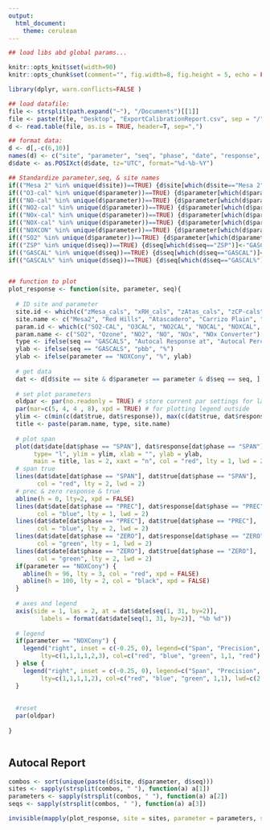 ```yaml
---
output:
  html_document:
    theme: cerulean
---
```


```r
## load libs abd global params...

knitr::opts_knit$set(width=90)
knitr::opts_chunk$set(comment="", fig.width=8, fig.height = 5, echo = FALSE, warning=FALSE, message=FALSE )

library(dplyr, warn.conflicts=FALSE )

## load datafile:
file <- strsplit(path.expand("~"), "/Documents")[[1]]
file <- paste(file, "Desktop", "ExportCalibrationReport.csv", sep = "/")
d <- read.table(file, as.is = TRUE, header=T, sep=",")

## format data:
d <- d[,-c(6,10)]
names(d) <- c("site", "parameter", "seq", "phase", "date", "response", "true", "error")
d$date <- as.POSIXct(d$date, tz="UTC", format="%d-%b-%Y")

## Standardize parameter,seq, & site names
if(("Mesa 2" %in% unique(d$site))==TRUE) {d$site[which(d$site=="Mesa 2")]<-"zMesa_cals"}
if(("O3-cal" %in% unique(d$parameter))==TRUE) {d$parameter[which(d$parameter=="O3-cal")]<-"O3CAL"}
if(("NO-cal" %in% unique(d$parameter))==TRUE) {d$parameter[which(d$parameter=="NO-cal")]<-"NOCAL"}
if(("NO2-cal" %in% unique(d$parameter))==TRUE) {d$parameter[which(d$parameter=="NO2-cal")]<-"NO2CAL"}
if(("NOx-cal" %in% unique(d$parameter))==TRUE) {d$parameter[which(d$parameter=="NOx-cal")]<-"NOXCAL"}
if(("NOX-cal" %in% unique(d$parameter))==TRUE) {d$parameter[which(d$parameter=="NOX-cal")]<-"NOXCAL"}
if(("NOXCON" %in% unique(d$parameter))==TRUE) {d$parameter[which(d$parameter=="NOXCON")]<-"NOXCony"}
if(("SO2" %in% unique(d$parameter))==TRUE) {d$parameter[which(d$parameter=="SO2")]<-"SO2-CAL"}
if(("ZSP" %in% unique(d$seq))==TRUE) {d$seq[which(d$seq=="ZSP")]<-"GASCALS"}
if(("GASCAL" %in% unique(d$seq))==TRUE) {d$seq[which(d$seq=="GASCAL")]<-"GASCALS"}
if(("GASCAL%" %in% unique(d$seq))==TRUE) {d$seq[which(d$seq=="GASCAL%")]<-"GASCALS%"}


## function to plot 
plot_response <- function(site, parameter, seq){
  
  # ID site and parameter
  site.id <- which(c("zMesa_cals", "xRH_cals", "zAtas_cals", "zCP-cals", "zMB_cals", "zNRP_cals") == site)
  site.name <- c("Mesa2", "Red Hills", "Atascadero", "Carrizo Plain", "Morro Bay", "NRP")[site.id]
  param.id <- which(c("SO2-CAL", "O3CAL", "NO2CAL", "NOCAL", "NOXCAL", "NOXCony") == parameter)
  param.name <- c("SO2", "Ozone", "NO2", "NO", "NOx", "NOx Converter")[param.id]
  type <- ifelse(seq == "GASCALS", "Autocal Response at", "Autocal Percent Error at")
  ylab <- ifelse(seq == "GASCALS", "pbb", "%")
  ylab <- ifelse(parameter == "NOXCony", "%", ylab)
  
  # get data
  dat <- d[d$site == site & d$parameter == parameter & d$seq == seq, ]
  
  # set plot parameters
  oldpar <- par(no.readonly = TRUE) # store current par settings for later.
  par(mar=c(5, 4, 4 , 8), xpd = TRUE) # for plotting legend outside
  ylim <- c(min(c(dat$true, dat$response)), max(c(dat$true, dat$response)))
  title <- paste(param.name, type, site.name)
  
  # plot span
  plot(dat$date[dat$phase == "SPAN"], dat$response[dat$phase == "SPAN"],
       type= "l", ylim = ylim, xlab = "", ylab = ylab, 
       main = title, las = 2, xaxt = "n", col = "red", lty = 1, lwd = 2)
  # span true
  lines(dat$date[dat$phase == "SPAN"], dat$true[dat$phase == "SPAN"],
        col = "red", lty = 2, lwd = 2)
  # prec & zero response & true
  abline(h = 0, lty=2, xpd = FALSE)
  lines(dat$date[dat$phase == "PREC"], dat$response[dat$phase == "PREC"],
        col = "blue", lty = 1, lwd = 2)
  lines(dat$date[dat$phase == "PREC"], dat$true[dat$phase == "PREC"],
        col = "blue", lty = 2, lwd = 2)
  lines(dat$date[dat$phase == "ZERO"], dat$response[dat$phase == "ZERO"],
        col = "green", lty = 1, lwd = 2)
  lines(dat$date[dat$phase == "ZERO"], dat$true[dat$phase == "ZERO"],
        col = "green", lty = 2, lwd = 2)
  if(parameter == "NOXCony") { 
    abline(h = 96, lty = 3, col = "red", xpd = FALSE) 
    abline(h = 100, lty = 2, col = "black", xpd = FALSE)
  }
  
  # axes and legend
  axis(side = 1, las = 2, at = dat$date[seq(1, 31, by=2)], 
         labels = format(dat$date[seq(1, 31, by=2)], "%b %d"))
  
  # legend
  if(parameter == "NOXCony") {
    legend("right", inset = c(-0.25, 0), legend=c("Span", "Precision", "Average", "Response", "True", "96% Limit"), 
         lty=c(1,1,1,1,2,3), col=c("red", "blue", "green", 1,1, "red"), lwd=c(2,2,2,1.5,1.5, 1.5), bty="n")
  } else {
    legend("right", inset = c(-0.25, 0), legend=c("Span", "Precision", "Zero", "Response", "True"), 
         lty=c(1,1,1,1,2), col=c("red", "blue", "green", 1,1), lwd=c(2,2,2,1.5,1.5), bty="n")
  }
  
  
  #reset
  par(oldpar)
  
}



```

## Autocal Report

```r
combos <- sort(unique(paste(d$site, d$parameter, d$seq)))
sites <- sapply(strsplit(combos, " "), function(a) a[1])
parameters <- sapply(strsplit(combos, " "), function(a) a[2])
seqs <- sapply(strsplit(combos, " "), function(a) a[3])

invisible(mapply(plot_response, site = sites, parameter = parameters, seq = seqs))
```

